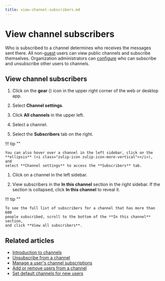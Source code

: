 ```yaml
---
title: view-channel-subscribers.md
---
```


# View channel subscribers

Who is subscribed to a channel determines who receives the messages sent there.
All non-[guest](/help/guest-users) users can view public channels and subscribe
themselves. Organization administrators can
[configure](/help/configure-who-can-invite-to-channels) who can subscribe and
unsubscribe other users to channels.

## View channel subscribers

<Tabs>
<TabItem label="via-channel-settings">

1. Click on the **gear** (<i class="zulip-icon zulip-icon-gear"></i>) icon in
   the upper right corner of the web or desktop app.

1. Select <i class="zulip-icon zulip-icon-hash"></i> **Channel settings**.

1. Click **All channels** in the upper left.



1. Select a channel.


1. Select the **Subscribers** tab on the right.





!!! tip ""

    You can also hover over a channel in the left sidebar, click on the
    **ellipsis** (<i class="zulip-icon zulip-icon-more-vertical"></i>), and
    select **Channel settings** to access the **Subscribers** tab.

</TabItem>
<TabItem label="via-right-sidebar">

1. Click on a channel in the left sidebar.

1. View subscribers in the **In this channel** section in the right sidebar. If
   the section is collapsed, click **In this channel** to reveal it.

!!! tip ""

    To see the full list of subscribers for a channel that has more than 600
    people subscribed, scroll to the bottom of the **In this channel** section,
    and click **View all subscribers**.

</TabItem>
</Tabs>

## Related articles

* [Introduction to channels](/help/introduction-to-channels)
* [Unsubscribe from a channel](/help/unsubscribe-from-a-channel)
* [Manage a user's channel subscriptions](/help/manage-user-channel-subscriptions)
* [Add or remove users from a channel](/help/add-or-remove-users-from-a-channel)
* [Set default channels for new users](/help/set-default-channels-for-new-users)


